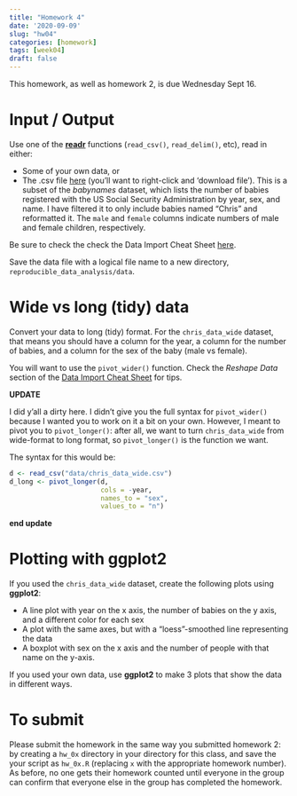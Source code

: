 ```yaml
---
title: "Homework 4"
date: '2020-09-09'
slug: "hw04"
categories: [homework]
tags: [week04]
draft: false
---
```


This homework, as well as homework 2, is due Wednesday Sept 16. 
<!--more-->

# Input / Output

Use one of the [**readr**](https://readr.tidyverse.org/) functions (`read_csv()`, `read_delim()`, etc), read in either:

* Some of your own data, or
* The .csv file <a href="https://raw.githubusercontent.com/adsteen/490_site_source/master/static/homework/hw_03/chris_names_wide.csv">here</a> (you'll want to right-click and 'download file'). This is a subset of the *babynames* dataset, which lists the number of babies registered with the US Social Security Administration by year, sex, and name. I have filtered it to only include babies named "Chris" and reformatted it. The `male` and `female` columns indicate numbers of male and female children, respectively. 

Be sure to check the check the Data Import Cheat Sheet [here](https://rstudio.com/resources/cheatsheets/). 

Save the data file with a logical file name to a new directory, `reproducible_data_analysis/data`.

# Wide vs long (tidy) data

Convert your data to long (tidy) format. For the `chris_data_wide` dataset, that means you should have a column for the year, a column for the number of babies, and a column for the sex of the baby (male vs female). 

You will want to use the `pivot_wider()` function. Check the *Reshape Data* section of the [Data Import Cheat Sheet](https://rstudio.com/resources/cheatsheets/) for tips. 

**UPDATE**

I did y'all a dirty here. I didn't give you the full syntax for `pivot_wider()` because I wanted you to work on it a bit on your own. However, I meant to pivot you to `pivot_longer()`: after all, we want to turn `chris_data_wide` from wide-format to long format, so `pivot_longer()` is the function we want. 

The syntax for this would be:
```r
d <- read_csv("data/chris_data_wide.csv")
d_long <- pivot_longer(d, 
                       cols = -year, 
                       names_to = "sex", 
                       values_to = "n")
```


**end update**

# Plotting with ggplot2

If you used the `chris_data_wide` dataset, create the following plots using **ggplot2**:

* A line plot with year on the x axis, the number of babies on the y axis, and a different color for each sex
* A plot with the same axes, but with a "loess"-smoothed line representing the data
* A boxplot with sex on the x axis and the number of people with that name on the y-axis.

If you used your own data, use **ggplot2** to make 3 plots that show the data in different ways.

# To submit

Please submit the homework in the same way you submitted homework 2: by creating a `hw_0x` directory in your directory for this class, and save the your script as `hw_0x.R` (replacing `x` with the appropriate homework number). As before, no one gets their homework counted until everyone in the group can confirm that everyone else in the group has completed the homework.


